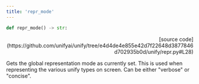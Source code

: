 ```yaml
---
title: 'repr_mode'
---
```


```python
def repr_mode() -> str:
```

<p align="right">[source code](https://github.com/unifyai/unify/tree/e4d4de4e855e42d7f22648d3877846d702935b0d/unify/repr.py#L28)</p>

Gets the global representation mode as currently set. This is used when representing
the various unify types on screen. Can be either "verbose" or "concise".